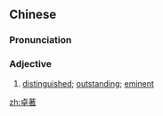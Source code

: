 ==Chinese==
{{zh-forms}}

===Pronunciation===
{{zh-pron
|m=zhuózhù
|c=coek3 zyu3
|mn=qz:tok-tìr/xm:tok-tù/zz:tok-tì
|cat=adj
}}

===Adjective===
{{zh-adj}}

# [[distinguished]]; [[outstanding]]; [[eminent]]

[[zh:卓著]]